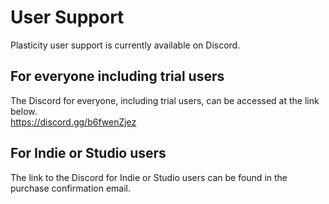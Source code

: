 # User Support

Plasticity user support is currently available on Discord.

## For everyone including trial users
The Discord for everyone, including trial users, can be accessed at the link below.<br />
https://discord.gg/b6fwenZjez

## For Indie or Studio users
The link to the Discord for Indie or Studio users can be found in the purchase confirmation email.


